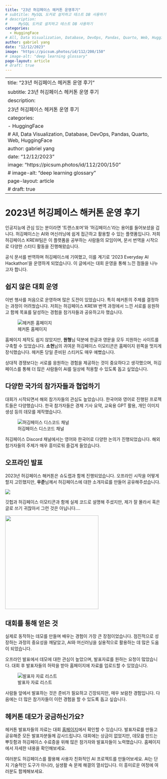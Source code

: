 ```yaml
---
title: "23년 허깅페이스 헤커톤 운영후기"
# subtitle: MySQL 도커로 설치하고 테스트 DB 사용하기
# description:
#     MySQL 도커로 설치하고 테스트 DB 사용하기
categories:
  - HuggingFace
# All, Data Visualization, Database, DevOps, Pandas, Quarto, Web, HuggingFace
author: gabriel yang
date: "12/12/2023"
image: "https://picsum.photos/id/112/200/150"
# image-alt: "deep learning glossary"
page-layout: article
# draft: true
---
```


---
title: "23년 허깅페이스 헤커톤 운영 후기"
subtitle: 23년 허깅페이스 헤커톤 운영 후기
description:
    23년 허깅페이스 헤커톤 운영 후기
categories:
  - HuggingFace
# All, Data Visualization, Database, DevOps, Pandas, Quarto, Web, HuggingFace
author: gabriel yang
date: "12/12/2023"
image: "https://picsum.photos/id/112/200/150"
# image-alt: "deep learning glossary"
page-layout: article
# draft: true
---

# 2023년 허깅페이스 해커톤 운영 후기

인공지능에 관심 있는 분이라면 '트랜스포머'와 '허깅페이스'라는 용어를 들어보셨을 겁니다. 허깅페이스는 AI와 머신러닝에 쉽게 접근하고 활용할 수 있는 플랫폼입니다. 저희 허깅페이스 KREW팀은 이 플랫폼을 공부하는 사람들의 모임이며, 문서 번역을 시작으로 다양한 스터디 활동을 진행해왔습니다.

공식 문서를 번역하며 허깅페이스에 기여했고, 이를 계기로 '2023 Everyday AI Hackathon'을 운영하게 되었습니다. 이 글에서는 대회 운영을 통해 느낀 점들을 나누고자 합니다.

## 쉽지 않은 대회 운영

이번 행사를 처음으로 운영하며 많은 도전이 있었습니다. 특히 헤커톤의 주제를 결정하는 과정이 어려웠습니다. 저희는 허깅페이스 KREW 번역 과정에서 느낀 서로를 응원하고 함께 목표를 달성하는 경험을 참가자들과 공유하고자 했습니다.

![헤커톤 홈페이지](images/paste-1.png){fig-align="center"}

홈페이지 제작도 쉽지 않았지만, **원형**님 덕분에 한글과 영문을 모두 지원하는 사이트를 구축할 수 있었습니다. **소현**님의 귀여운 허깅페이스 이모티콘은 홈페이지 왼쪽을 멋지게 장식했습니다. 헤커톤 당일 준비된 스티커도 매우 예뻤습니다.

상대적 경쟁보다는 서로를 응원하는 경험을 제공하는 것이 중요하다고 생각했으며, 허깅페이스를 통해 더 많은 사람들이 AI를 일상에 적용할 수 있도록 돕고 싶었습니다.

## 다양한 국가의 참가자들과 협업하기

대회가 시작되면서 해외 참가자들의 관심도 높았습니다. 한국어와 영어로 진행된 프로젝트들은 다양했습니다. 한국 참가자들은 경제 기사 요약, 교육용 GPT 활용, 개인 이미지 생성 등의 데모를 제작했습니다.

![허깅페이스 디스코드 채널](images/paste-4.png){fig-align="center"}

허깅페이스 Discord 채널에서는 영어와 한국어로 다양한 논의가 진행되었습니다. 해외 참가자들의 주제가 매우 흥미로워 즐겁게 들었습니다.

## 오프라인 발표

2023년 허깅페이스 해커톤은 슈도랩과 함께 진행되었습니다. 오프라인 시작을 어떻게 할지 고민했지만, **우준**님께서 허깅페이스에 대한 소개자료를 만들어 공유해주셨습니다.

![](images/paste-2.png){fig-align="center"}

깃헙과 허깅페이스 이모티콘과 함께 실제 코드로 설명해 주셨지만, 제가 잘 몰라서 혹은 글로 쓰기 귀찮아서 그런 것은 아닙니다....

![](images/paste-3.png){fig-align="center" width="300"}

## 대회를 통해 얻은 것

실제로 동작하는 데모를 만들며 배우는 경험이 가장 큰 장점이었습니다. 점진적으로 성장하는 과정의 중요성을 깨달았고, AI와 머신러닝을 실용적으로 활용하는 데 많은 도움이 되었습니다.

오프라인 발표에서 데모에 대한 관심이 높았으며, 발표자료를 원하는 요청이 많았습니다. 대회 후 발표자들의 허락을 받아 홈페이지에 자료를 업로드할 수 있었습니다.

![발표자 자료 리스트](images/paste-5.png){fig-align="center"}

사람들 앞에서 발표하는 것은 준비가 필요하고 긴장되지만, 매우 보람찬 경험입니다. 다음에는 더 많은 참가자들이 이런 경험을 할 수 있도록 돕고 싶습니다.


## 헤커톤 데모가 궁금하신가요?

헤커톤 발표자들의 자료는 대회 [홈페이지](https://pseudo-lab.github.io/huggingface-hackathon23/ko/)에서 확인할 수 있습니다. 발표자료를 만들고 공유해준 모든 발표자분들께 감사드립니다. 대회에는 상금이 없었지만, 데모를 만드는 뿌듯함과 허깅페이스 수료증을 위해 많은 참가자와 발표자들이 노력했습니다. 홈페이지에서 자세한 내용을 확인해보세요.

여러분도 허깅페이스를 활용해 사용자 친화적인 AI 프로젝트를 만들어보세요. AI는 단지 기술적인 도구가 아니라, 실생활 속 문제 해결의 열쇠입니다. 이 흥미로운 여정에 여러분도 함께해보세요.
